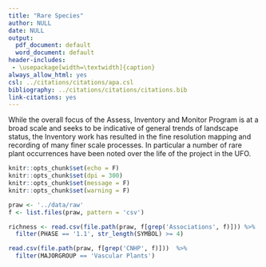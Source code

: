 ```yaml
---
title: "Rare Species"
author: NULL
date: NULL
output:
  pdf_document: default
  word_document: default
header-includes:
 - \usepackage[width=\textwidth]{caption}
always_allow_html: yes
csl: ../citations/citations/apa.csl
bibliography: ../citations/citations/citations.bib
link-citations: yes
---
```


While the overall focus of the Assess, Inventory and Monitor Program is at a broad scale and seeks to be indicative of general trends of landscape status, the Inventory work has resulted in the fine resolution mapping and recording of many finer scale processes. In particular a number of rare plant occurrences have been noted over the life of the project in the UFO. 

```r
knitr::opts_chunk$set(echo = F)
knitr::opts_chunk$set(dpi = 300) 
knitr::opts_chunk$set(message = F)
knitr::opts_chunk$set(warning = F)
```



```r
praw <- '../data/raw'
f <- list.files(praw, pattern = 'csv')

richness <- read.csv(file.path(praw, f[grep('Associations', f)])) %>% 
  filter(PHASE == '1.1', str_length(SYMBOL) >= 4)  
```


```r

read.csv(file.path(praw, f[grep('CNHP', f)]))  %>% 
  filter(MAJORGROUP == 'Vascular Plants')

```

